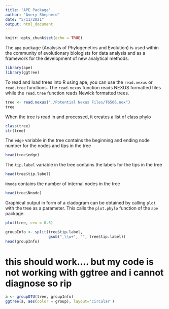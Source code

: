 ```yaml
---
title: "APE Package"
author: "Avery Shepherd"
date: "5/11/2021"
output: html_document
---
```


```r
knitr::opts_chunk$set(echo = TRUE)
```


The <code>ape</code> package (Analysis of Phylogenetics and Evolution) is used within the community of evolutionary biologists for data analysis and as a framework for the development of new analytical methods.
```r
library(ape)
library(ggtree)
```

To read and load trees into R using ape, you can use the <code>read.nexus</code> or <code>read.tree</code> functions. The <code>read.nexus</code> function reads NEXUS formatted files while the <code>read.tree</code> function reads Newick formatted trees.
```r
tree <- read.nexus("./Potential Nexus Files/T6506.nex")
tree
```

When the tree is read in and processed, it creates a list of class phylo

```r
class(tree)
str(tree)
```

The <code>edge</code> variable in the tree contains the beginning and ending node number for the nodes and tips in the tree
```r
head(tree$edge)
```

The <code>tip.label</code> variable in the tree contains  the labels for the tips in the tree
```r
head(tree$tip.label)
```

<code>Nnode</code> contains the number of internal nodes in the tree
```r
head(tree$Nnode)
```

Graphical output in form of a cladogram can be obtained by calling <code>plot</code> with the tree as a parameter. This calls the <code>plot.phylo</code> function of the <code>ape</code> package. 
```r
plot(tree, cex = 0.5)
```



```r
groupInfo <- split(tree$tip.label, 
                   gsub("_\\w+", "", tree$tip.label))
head(groupInfo)
```

# this should work.... but my code is not working with ggtree and i cannot diagnose so rip
```r
a <- groupOTU(tree, groupInfo)
ggtree(a, aes(color = group), layout='circular')
```

```r

```


```r

```





